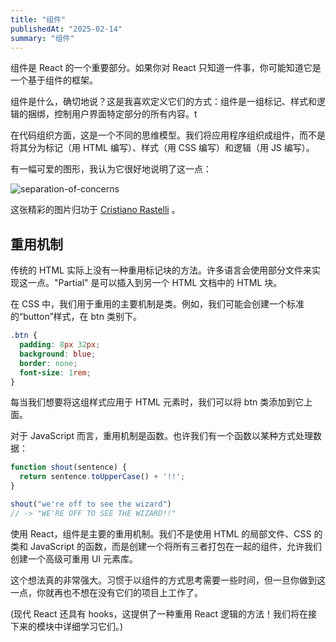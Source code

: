 ```yaml
---
title: "组件"
publishedAt: "2025-02-14"
summary: "组件"
---
```


组件是 React 的一个重要部分。如果你对 React 只知道一件事，你可能知道它是一个基于组件的框架。

组件是什么，确切地说？这是我喜欢定义它们的方式：组件是一组标记、样式和逻辑的捆绑，控制用户界面特定部分的所有内容。t

在代码组织方面，这是一个不同的思维模型。我们将应用程序组织成组件，而不是将其分为标记（用 HTML 编写）、样式（用 CSS 编写）和逻辑（用 JS 编写）。

有一幅可爱的图形，我认为它很好地说明了这一点：

![separation-of-concerns](/blog/react/separation-of-concerns.jpg)

这张精彩的图片归功于 [Cristiano Rastelli](https://x.com/areaweb) 。

## 重用机制

传统的 HTML 实际上没有一种重用标记块的方法。许多语言会使用部分文件来实现这一点。"Partial" 是可以插入到另一个 HTML 文档中的 HTML 块。

在 CSS 中，我们用于重用的主要机制是类。例如，我们可能会创建一个标准的“button”样式，在 btn 类别下。

```CSS
.btn {
  padding: 8px 32px;
  background: blue;
  border: none;
  font-size: 1rem;
}
```

每当我们想要将这组样式应用于 HTML 元素时，我们可以将 btn 类添加到它上面。

对于 JavaScript 而言，重用机制是函数。也许我们有一个函数以某种方式处理数据：

```JavaScript
function shout(sentence) {
  return sentence.toUpperCase() + '!!';
}

shout("we're off to see the wizard")
// -> "WE'RE OFF TO SEE THE WIZARD!!"
```

使用 React，组件是主要的重用机制。我们不是使用 HTML 的局部文件、CSS 的类和 JavaScript 的函数，而是创建一个将所有三者打包在一起的组件，允许我们创建一个高级可重用 UI 元素库。

这个想法真的非常强大。习惯于以组件的方式思考需要一些时间，但一旦你做到这一点，你就再也不想在没有它们的项目上工作了。

(现代 React 还具有 hooks，这提供了一种重用 React 逻辑的方法！我们将在接下来的模块中详细学习它们。)
